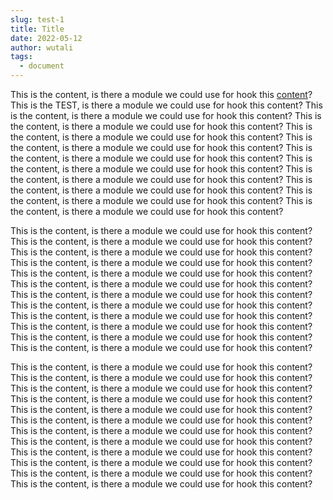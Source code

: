 ```yaml
---
slug: test-1
title: Title
date: 2022-05-12
author: wutali
tags:
  - document
---
```

This is the content, is there a module we could use for hook this [content](http:google.com)? This is the TEST, is there a module we could use for hook this content? This is the content, is there a module we could use for hook this content? This is the content, is there a module we could use for hook this content? This is the content, is there a module we could use for hook this content? This is the content, is there a module we could use for hook this content? This is the content, is there a module we could use for hook this content? This is the content, is there a module we could use for hook this content? This is the content, is there a module we could use for hook this content? This is the content, is there a module we could use for hook this content? This is the content, is there a module we could use for hook this content? This is the content, is there a module we could use for hook this content? 

This is the content, is there a module we could use for hook this content? This is the content, is there a module we could use for hook this content? This is the content, is there a module we could use for hook this content? This is the content, is there a module we could use for hook this content? This is the content, is there a module we could use for hook this content? This is the content, is there a module we could use for hook this content? This is the content, is there a module we could use for hook this content? This is the content, is there a module we could use for hook this content? This is the content, is there a module we could use for hook this content? This is the content, is there a module we could use for hook this content? This is the content, is there a module we could use for hook this content? This is the content, is there a module we could use for hook this content? 

This is the content, is there a module we could use for hook this content? This is the content, is there a module we could use for hook this content? This is the content, is there a module we could use for hook this content? This is the content, is there a module we could use for hook this content? This is the content, is there a module we could use for hook this content? This is the content, is there a module we could use for hook this content? This is the content, is there a module we could use for hook this content? This is the content, is there a module we could use for hook this content? This is the content, is there a module we could use for hook this content? This is the content, is there a module we could use for hook this content? This is the content, is there a module we could use for hook this content? This is the content, is there a module we could use for hook this content?